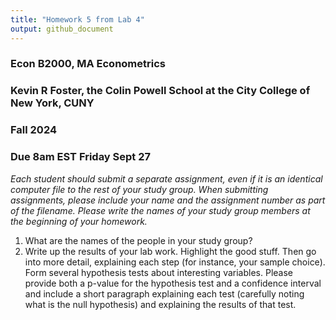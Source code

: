 ---
title: "Homework 5 from Lab 4"
output: github_document
---


### Econ B2000, MA Econometrics
### Kevin R Foster, the Colin Powell School at the City College of New York, CUNY
### Fall 2024
### Due 8am EST Friday Sept 27



*Each student should submit a separate assignment, even if it is an identical computer file to the rest of your study group. When submitting assignments, please include your name and the assignment number as part of the filename. Please write the names of your study group members at the beginning of your homework.*


1. What are the names of the people in your study group?
2. Write up the results of your lab work. Highlight the good stuff. Then go into more detail, explaining each step (for instance, your sample choice). Form several hypothesis tests about interesting variables. Please provide both a p-value for the hypothesis test and a confidence interval and include a short paragraph explaining each test (carefully noting what is the null hypothesis) and explaining the results of that test. 

